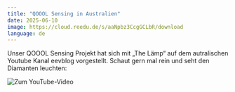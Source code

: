 ```yaml
---
title: "QOOOL Sensing in Australien"
date: 2025-06-10
image: https://cloud.reedu.de/s/aaNpbz3CcgGCLbR/download
language: de
---
```


Unser QOOOL Sensing Projekt hat sich mit „The Lämp“ auf dem autralischen Youtube Kanal eevblog vorgestellt. Schaut gern mal rein und seht den Diamanten leuchten:

![Zum YouTube-Video](https://www.youtube.com/watch?v=CktljgyKILE&t=662s)
